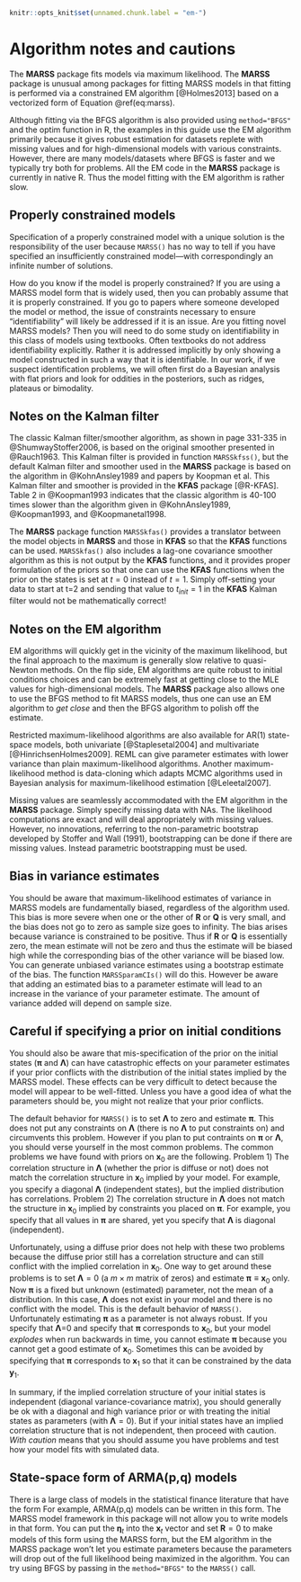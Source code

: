 ```r
knitr::opts_knit$set(unnamed.chunk.label = "em-")
```

# Algorithm notes and cautions {#chap-algorithm-notes}

The **MARSS** package fits models via maximum likelihood. The **MARSS** package is unusual among packages for fitting MARSS models in that fitting is performed via a constrained EM algorithm [@Holmes2013] based on a vectorized form of Equation \@ref(eq:marss).  

Although fitting via the BFGS algorithm is also provided using `method="BFGS"` and the optim function in R, the examples in this guide use the EM algorithm primarily because it gives robust estimation for datasets replete with missing values and for high-dimensional models with various constraints. However, there are many models/datasets where BFGS is faster and we typically try both for problems.  All the EM code in the **MARSS** package is currently in native R.  Thus the model fitting with the EM algorithm is rather slow.  

## Properly constrained models

Specification of a properly constrained model with a unique solution is the responsibility of the user because `MARSS()` has no way to tell if you have specified an insufficiently constrained model---with correspondingly an infinite number of solutions. 

How do you know if the model is properly constrained?  If you are using a MARSS model form that is widely used, then you can probably assume that it is properly constrained. If you go to papers where someone developed the model or method, the issue of constraints necessary to ensure "identifiability" will likely be addressed if it is an issue.  Are you fitting novel MARSS models? Then you will need to do some study on identifiability in this class of models using textbooks.  Often textbooks do not address identifiability explicitly.  Rather it is addressed implicitly by only showing a model constructed in such a way that it is identifiable.  In our work, if we suspect identification problems, we will often first do a Bayesian analysis with flat priors and look for oddities in the posteriors, such as ridges, plateaus or bimodality.
 
## Notes on the Kalman filter

The classic Kalman filter/smoother algorithm, as shown in page  331-335 in @ShumwayStoffer2006, is based on the original smoother presented in @Rauch1963. This Kalman filter is provided in function `MARSSkfss()`, but the default Kalman filter and smoother used in the **MARSS** package is based on the algorithm in @KohnAnsley1989 and papers by Koopman et al. This Kalman filter and smoother is provided in the **KFAS** package [@R-KFAS].  Table 2 in @Koopman1993 indicates that the classic algorithm is 40-100 times slower than the algorithm given in @KohnAnsley1989, @Koopman1993, and @Koopmanetal1998. 

The **MARSS** package function `MARSSkfas()` provides a translator between the model objects in **MARSS** and those in **KFAS** so that the **KFAS** functions can be used.  `MARSSkfas()` also includes a lag-one covariance smoother algorithm as this is not output by the **KFAS** functions, and it provides proper formulation of the priors so that one can use the **KFAS** functions when the prior on the states is set at $t=0$ instead of $t=1$. Simply off-setting your data to start at t=2 and sending that value to $t_{init}=1$ in the **KFAS** Kalman filter would not be mathematically correct!

## Notes on the EM algorithm

EM algorithms will quickly get in the vicinity of the maximum likelihood, but the final approach to the maximum is generally slow relative to quasi-Newton methods.  On the flip side, EM algorithms are quite robust to initial conditions choices and can be extremely fast at getting close to the MLE values for high-dimensional models.  The **MARSS** package also allows one to use the BFGS method to fit MARSS models, thus one can use an EM algorithm to *get close* and then the BFGS algorithm to polish off the estimate. 

Restricted maximum-likelihood algorithms are also available for AR(1) state-space models, both univariate [@Staplesetal2004] and multivariate [@HinrichsenHolmes2009].  REML can give parameter estimates with lower variance than plain maximum-likelihood algorithms. Another maximum-likelihood method is data-cloning which adapts MCMC algorithms used in Bayesian analysis for maximum-likelihood estimation [@Leleetal2007].  

Missing values\index{missing values} are seamlessly accommodated with the EM algorithm in the **MARSS** package.  Simply specify missing data with NAs.  The likelihood computations are exact and will deal appropriately with missing values.  However, no innovations, referring to the non-parametric bootstrap developed by Stoffer and Wall (1991), bootstrapping can be done if there are missing values.  Instead parametric bootstrapping must be used.

## Bias in variance estimates

You should be aware that maximum-likelihood estimates of variance in MARSS models are fundamentally biased, regardless of the algorithm used.  This bias is more severe when one or the other of $\mathbf{R}$ or $\mathbf{Q}$ is very small, and the bias does not go to zero as sample size goes to infinity.  The bias arises because variance is constrained to be positive.  Thus if $\mathbf{R}$ or $\mathbf{Q}$ is essentially zero, the mean estimate will not be zero and thus the estimate  will be biased high while the corresponding bias of the other variance will be biased low.  You can generate unbiased variance estimates using a bootstrap estimate of the bias.  The function `MARSSparamCIs()` will do this.  However be aware that adding an  estimated bias to a parameter estimate will lead to an increase in the variance of your parameter estimate.  The amount of variance added will depend on sample size.

## Careful if specifying a prior on initial conditions

You should also be aware that mis-specification of the prior on the initial states ($\boldsymbol{\pi}$ and $\boldsymbol{\Lambda}$) can have catastrophic effects on your parameter estimates if your prior conflicts with the distribution of the initial states implied by the MARSS model.  These effects can be very difficult to detect because the model will appear to be well-fitted.  Unless you have a good idea of what the parameters should be, you might not realize that your prior conflicts. 

The default behavior for `MARSS()` is to set $\boldsymbol{\Lambda}$ to zero and estimate $\boldsymbol{\pi}$. This does not put any constraints on $\boldsymbol{\Lambda}$ (there is no $\boldsymbol{\Lambda}$ to put constraints on) and circumvents this problem.  However if you plan to put contraints on $\boldsymbol{\pi}$ or $\boldsymbol{\Lambda}$, you should verse yourself in the most common problems. The common problems we have found with priors on $\mathbf{x}_0$ are the following.  Problem 1) The correlation structure in $\boldsymbol{\Lambda}$ (whether the prior is diffuse or not) does not match the correlation structure in $\mathbf{x}_0$ implied by your model.  For example, you specify a diagonal $\boldsymbol{\Lambda}$ (independent states), but the implied distribution has correlations. Problem 2) The correlation structure in $\boldsymbol{\Lambda}$ does not match the structure in $\mathbf{x}_0$ implied by constraints you placed on $\boldsymbol{\pi}$.  For example, you specify that all values in $\boldsymbol{\pi}$ are shared, yet you specify that $\boldsymbol{\Lambda}$ is diagonal (independent).  

Unfortunately, using a diffuse prior does not help with these two problems because  the diffuse prior still has a correlation structure and can still conflict with the implied correlation in $\mathbf{x}_0$.  One way to get around these problems is to set $\boldsymbol{\Lambda}=0$ (a $m \times m$ matrix of zeros) and estimate $\boldsymbol{\pi} \equiv \mathbf{x}_0$ only.  Now $\boldsymbol{\pi}$ is a fixed but unknown (estimated) parameter, not the mean of a distribution.  In this case, $\boldsymbol{\Lambda}$ does not exist in your model and there is no conflict with the model. This is the default behavior of `MARSS()`. Unfortunately estimating $\boldsymbol{\pi}$ as a parameter is not always robust. If you specify that $\boldsymbol{\Lambda}$=0 and specify that $\boldsymbol{\pi}$ corresponds to $\mathbf{x}_0$, but your model *explodes* when run backwards in time, you cannot estimate $\boldsymbol{\pi}$ because you cannot get a good estimate of $\mathbf{x}_0$.  Sometimes this can be avoided by specifying that $\boldsymbol{\pi}$ corresponds to $\mathbf{x}_1$ so that it can be constrained by the data $\mathbf{y}_1$. 

In summary, if the implied correlation structure of your initial states is independent (diagonal variance-covariance matrix), you should generally be ok with a diagonal and high variance prior or with treating the initial states as parameters (with $\boldsymbol{\Lambda}=0$).  But if your initial states have an implied correlation structure that is not independent, then proceed with caution. *With caution* means that you should assume you have problems and test how your model fits with simulated data.

## State-space form of ARMA(p,q) models

There is a large class of models in the statistical finance literature that have the form
\begin{equation*}
\begin{gathered}
\mathbf{x}_{t+1} = \mathbf{B}\mathbf{x}_t + \boldsymbol{\Gamma}\boldsymbol{\eta}_t\\
\mathbf{y}_t = \mathbf{Z}\mathbf{x}_t  + \boldsymbol{\eta}_t\\
\end{gathered}
\end{equation*}
For example, ARMA(p,q) models can be written in this form.  The MARSS model framework in this package will not allow you to write models in that form.  You can put the $\boldsymbol{\eta}_t$ into the $\mathbf{x}_t$ vector and set $\mathbf{R}=0$ to make models of this form using the MARSS form, but the EM algorithm in the MARSS package won't let you estimate parameters because the parameters will drop out of the full likelihood being maximized in the algorithm.  You can try using BFGS by passing in the `method="BFGS"` to the `MARSS()` call.

